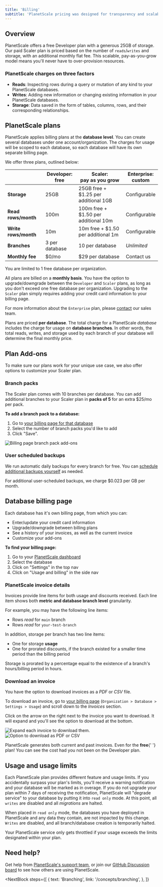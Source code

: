 ```yaml
---
title: 'Billing'
subtitle: 'PlanetScale pricing was designed for transparency and scalability.'
---
```


## Overview

PlanetScale offers a free Developer plan with a generous 25GB of storage. Our paid Scaler plan is priced based on the number of `reads`/`writes` and storage, with an additional monthly flat fee. This scalable, pay-as-you-grow model means you'll never have to over-provision resources.

### PlanetScale charges on three factors

- **Reads**: Inspecting rows during a query or mutation of any kind to your PlanetScale databases.
- **Writes**: Adding new information or changing existing information in your PlanetScale databases.
- **Storage**: Data saved in the form of tables, columns, rows, and their corresponding relationships.

## PlanetScale plans

PlanetScale applies billing plans at the **database level**. You can create several databases under one account/organization. The charges for usage will be scoped to each database, so each database will have its own separate billing page.

We offer three plans, outlined below:

|                      | Developer:<br />free | Scaler:<br />pay as you grow | Enterprise: <br />custom |
| -------------------- | -------------------- | ---------------------------- | ------------------------ |
| **Storage**          | 25GB                 | 25GB free + $1.25 per additional 1GB               | Configurable             |
| **Read rows/month**  | 100m                 | 100m free + $1.50 per additional 10m                 | Configurable             |
| **Write rows/month** | 10m                  | 10m free + $1.50 per additional 1m                  | Configurable             |
| **Branches**         | 3 per database       | 10 per database              | _Unlimited_              |
| **Monthly fee**      | $0/mo                | $29 per database                    | Contact us               |

<InfoBlock type="note">
  You are limited to 1 free database per organization.
</InfoBlock>

All plans are billed on a **monthly basis**. You have the option to upgrade/downgrade between the `Developer` and `Scaler` plans, as long as you don't exceed one free database per organization. Upgrading to the `Scaler` plan simply requires adding your credit card information to your billing page.

For more information about the `Enterprise` plan, please [contact](https://www.planetscale.com/contact) our sales team. 

<InfoBlock type="note">
  Plans are priced <b>per database</b>. The total charge for a PlanetScale <em>database</em> includes the charge for
  usage on <b>database branches</b>. In other words, the total reads, writes, and storage used by each branch of your database will determine the final monthly price.
</InfoBlock>

## Plan Add-ons

To make sure our plans work for your unique use case, we also offer options to customize your Scaler plan.

### Branch packs

The Scaler plan comes with 10 branches per database. You can add additional branches to your Scaler plan in **packs of 5** for an extra $25/mo per pack.

**To add a branch pack to a database:**

1. Go to [your billing page for that database](#find-your-database-billing-page)
2. Select the number of branch packs you'd like to add
3. Click "Save".

![Billing page branch pack add-ons](/img/docs/branch-pack-add-ons.png)

### User scheduled backups

We run automatic daily backups for every branch for free. You can [schedule additional backups yourself](/concepts/back-up-and-restore#create-manual-backups) as needed.

For additional user-scheduled backups, we charge $0.023 per GB per month.

## Database billing page

Each database has it's own billing page, from which you can:

- Enter/update your credit card information
- Upgrade/downgrade between billing plans
- See a history of your invoices, as well as the current invoice
- Customize your add-ons

**To find your billing page:**

1. Go to your [PlanetScale dashboard](https://app.planetscale.com)
2. Select the database
3. Click on "Settings" in the top nav
4. Click on "Usage and billing" in the side nav

### PlanetScale invoice details

Invoices provide line items for both usage and discounts received. Each line item shows both **metric and database branch level** granularity. 

For example, you may have the following line items:

- Rows _read_ for `main` branch
- Rows _read_ for `your-test-branch`

In addition, storage per branch has two line items:
  - One for storage **usage**
  - One for prorated discounts, if the branch existed for a smaller time period than the billing period

Storage is prorated by a percentage equal to the existence of a branch's hours/billing period in hours.

### Download an invoice

You have the option to download invoices as a _PDF_ or _CSV_ file.

To download an invoice, go to [your billing page](#find-your-database-billing-page) (`Organization > Database > Settings > Usage`) and scroll down to the _Invoices_ section.

Click on the arrow on the right next to the invoice you want to download. It will expand and you'll see the option to download at the bottom.

![Expand each invoice to download them.](/img/docs/monthlyInvoices.png)
![Option to download as PDF or CSV](/img/docs/downloadInvoice.png)

<InfoBlock type="note">
  PlanetScale generates both current and past invoices. Even for the <b>free</b>{' '}
  plan! You can see the cost had you not been on the Developer plan.
</InfoBlock>

## Usage and usage limits

Each PlanetScale plan provides different feature and usage limits. If you accidentally surpass your plan's limits, you'll receive a warning notification and your database will be marked as in overage. If you do not upgrade your plan within 7 days of receiving the notification, PlanetScale will "degrade service" to your database by putting it into `read only` mode. At this point, all `writes` are disabled and all _migrations_ are halted.

When placed in `read only` mode, the databases you have deployed in PlanetScale and any data they contain, are not impacted by this change. `Writes` are disabled, and all branch/database creation is temporarily halted.

<InfoBlock type="warning">
  Your PlanetScale service only gets throttled if your usage exceeds the limits
  designated within your plan.
</InfoBlock>

## Need help?

Get help from [PlanetScale's support team](https://www.planetscale.com/support), or join our [GitHub Discussion board](https://github.com/planetscale/beta/discussions) to see how others are using PlanetScale.

<NextBlock
  steps={[
    {
      text: 'Branching',
      link: '/concepts/branching',
    },
  ]}
></NextBlock>
